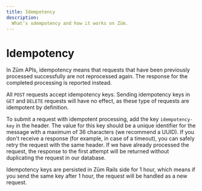 ```yaml
---
title: Idempotency
description:
  What's sdempotency and how it works on Zūm.
---
```


# Idempotency

In Zūm APIs, idempotency means that requests that have been previously processed successfully are not reprocessed again. The response for the completed processing is reported instead.

All `POST` requests accept idempotency keys. Sending idempotency keys in `GET` and `DELETE` requests will have no effect, as these type of requests are idempotent by definition.

To submit a request with idempotent processing, add the key `idempotency-key` in the header. The value for this key should be a unique identifier for the message with a maximum of 36 characters (we recommend a UUID). If you don't receive a response (for example, in case of a timeout), you can safely retry the request with the same header. If we have already processed the request, the response to the first attempt will be returned without duplicating the request in our database.

Idempotency keys are persisted in Zūm Rails side for 1 hour, which means if you send the same key after 1 hour, the request will be handled as a new request.
